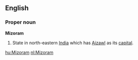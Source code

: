 ==English==
===Proper noun===
'''Mizoram'''
#State in north-eastern [[India]] which has [[Aizawl]] as its [[capital]].

[[hu:Mizoram]]
[[nl:Mizoram]]